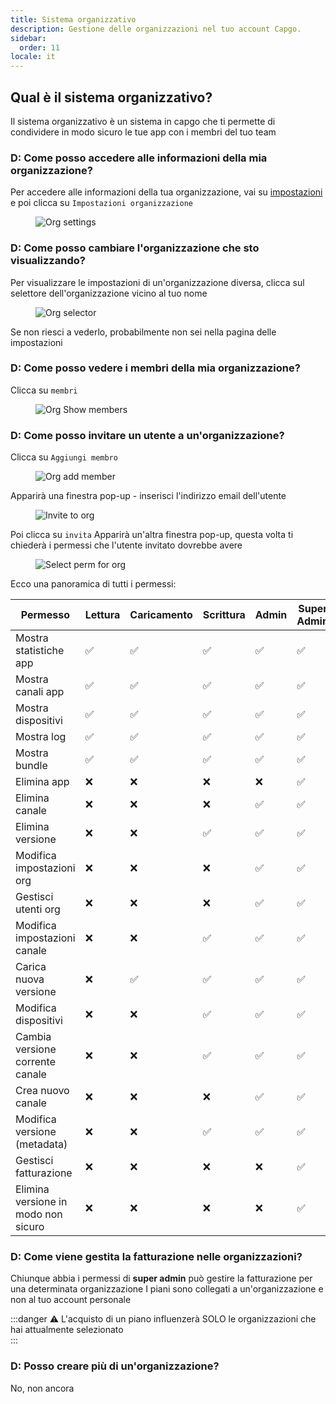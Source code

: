 ```yaml
---
title: Sistema organizzativo
description: Gestione delle organizzazioni nel tuo account Capgo.
sidebar:
  order: 11
locale: it
---
```


## Qual è il sistema organizzativo?

Il sistema organizzativo è un sistema in capgo che ti permette di condividere in modo sicuro le tue app con i membri del tuo team

### D: Come posso accedere alle informazioni della mia organizzazione?

Per accedere alle informazioni della tua organizzazione, vai su [impostazioni](/docs/webapp/settings/#how-to-get-to-the-settings-page) e poi clicca su `Impostazioni organizzazione`

<figure><img style="margin-left: auto; margin-right: auto" src="/orgs-settingswebp" alt="Org settings" /><figcaption></figcaption></figure>

### D: Come posso cambiare l'organizzazione che sto visualizzando?

Per visualizzare le impostazioni di un'organizzazione diversa, clicca sul selettore dell'organizzazione vicino al tuo nome

<figure><img style="margin-left: auto; margin-right: auto" src="/org-selectorwebp" alt="Org selector" /><figcaption></figcaption></figure>

Se non riesci a vederlo, probabilmente non sei nella pagina delle impostazioni

### D: Come posso vedere i membri della mia organizzazione?

Clicca su `membri`
<figure><img style="margin-left: auto; margin-right: auto" src="/org-show-memberswebp" alt="Org Show members" /><figcaption></figcaption></figure>

### D: Come posso invitare un utente a un'organizzazione?

Clicca su `Aggiungi membro`
<figure><img style="margin-left: auto; margin-right: auto" src="/orgs-add-memberwebp" alt="Org add member" /><figcaption></figcaption></figure>

Apparirà una finestra pop-up - inserisci l'indirizzo email dell'utente

<figure><img style="margin-left: auto; margin-right: auto" src="/invite-to-org-email-enterwebp" alt="Invite to org" /><figcaption></figcaption></figure>

Poi clicca su `invita` Apparirà un'altra finestra pop-up, questa volta ti chiederà i permessi che l'utente invitato dovrebbe avere

<figure><img style="margin-left: auto; margin-right: auto" src="/select-perm-orgswebp" alt="Select perm for org" /><figcaption></figcaption></figure>

Ecco una panoramica di tutti i permessi:

| Permesso                          | Lettura | Caricamento | Scrittura | Admin | Super Admin |
|-----------------------------------|---------|-------------|-----------|--------|-------------|
| Mostra statistiche app            |    ✅    |      ✅      |     ✅     |    ✅    |      ✅      |
| Mostra canali app                 |    ✅    |      ✅      |     ✅     |    ✅    |      ✅      |
| Mostra dispositivi                |    ✅    |      ✅      |     ✅     |    ✅    |      ✅      |
| Mostra log                        |    ✅    |      ✅      |     ✅     |    ✅    |      ✅      |
| Mostra bundle                     |    ✅    |      ✅      |     ✅     |    ✅    |      ✅      |
| Elimina app                       |    ❌    |      ❌      |     ❌     |    ❌    |      ✅      |
| Elimina canale                    |    ❌    |      ❌      |     ❌     |    ✅    |      ✅      |
| Elimina versione                  |    ❌    |      ❌      |     ✅     |    ✅    |      ✅      |
| Modifica impostazioni org         |    ❌    |      ❌      |     ❌     |    ✅    |      ✅      |
| Gestisci utenti org               |    ❌    |      ❌      |     ❌     |    ✅    |      ✅      |
| Modifica impostazioni canale      |    ❌    |      ❌      |     ✅     |    ✅    |      ✅      |
| Carica nuova versione             |    ❌    |      ✅      |     ✅     |    ✅    |      ✅      |
| Modifica dispositivi              |    ❌    |      ❌      |     ✅     |    ✅    |      ✅      |
| Cambia versione corrente canale   |    ❌    |      ❌      |     ✅     |    ✅    |      ✅      |
| Crea nuovo canale                 |    ❌    |      ❌      |     ❌     |    ✅    |      ✅      |
| Modifica versione (metadata)      |    ❌    |      ❌      |     ✅     |    ✅    |      ✅      |
| Gestisci fatturazione            |    ❌    |      ❌      |     ❌     |    ❌    |      ✅      |
| Elimina versione in modo non sicuro |    ❌    |      ❌      |     ❌     |    ❌    |      ✅      |

### D: Come viene gestita la fatturazione nelle organizzazioni?

Chiunque abbia i permessi di **super admin** può gestire la fatturazione per una determinata organizzazione
I piani sono collegati a un'organizzazione e non al tuo account personale

:::danger
⚠️ L'acquisto di un piano influenzerà SOLO le organizzazioni che hai attualmente selezionato  
:::

### D: Posso creare più di un'organizzazione?

No, non ancora